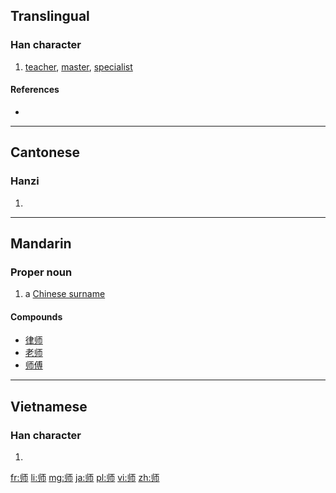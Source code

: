 {{also|師|帅}}
==Translingual==
{{Han simp|師}}

===Han character===
{{Han char|rn=50|rad=巾|as=03|sn=6|four=|canj=中中一月 (LLMB)}}

# [[teacher]], [[master]], [[specialist]]

====References====
* {{Han ref|kx=0329.051|dkj=08800|dj=0634.150|hdz=10730.070|uh=5E08|ud=24072}}

----

==Cantonese==

===Hanzi===
{{yue-hanzi|jyut=|y=si1}}

# {{defn|lang=yue|sort=巾03}}

----

==Mandarin==

===Proper noun===
{{cmn-proper noun|s|pin=Shī|pint=shi1|tra=師|sim=师|rs=巾03}}

# a [[w:Chinese surname|Chinese surname]]

====Compounds====
* [[律师]]
* [[老师]]
* [[师傅]]

----

==Vietnamese==

===Han character===
{{vi-hantu|[[sư]]|rs=巾03}}

# {{defn|lang=vi|sort=巾03}}

[[fr:师]]
[[li:师]]
[[mg:师]]
[[ja:师]]
[[pl:师]]
[[vi:师]]
[[zh:师]]
